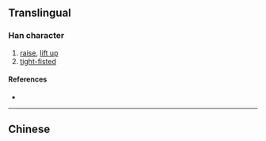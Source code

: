 {{also|摳}}
{{character info/new}}
==Translingual==

===Han character===
{{Han char|rn=64|rad=手|as=04|sn=7|four=|canj=QSK|ids=⿰扌区}}

# [[raise]], [[lift up]]
# [[tight-fisted]]

====References====
* {{Han ref|kx=0422.121|hdz=31834.080|uh=62A0|ud=25248}}

----

==Chinese==
{{zh-see|摳}}